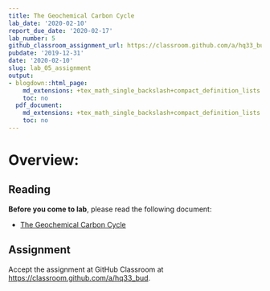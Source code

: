 ```yaml
---
title: The Geochemical Carbon Cycle
lab_date: '2020-02-10'
report_due_date: '2020-02-17'
lab_number: 5
github_classroom_assignment_url: https://classroom.github.com/a/hq33_bud
pubdate: '2019-12-31'
date: '2020-02-10'
slug: lab_05_assignment
output:
- blogdown::html_page:
    md_extensions: +tex_math_single_backslash+compact_definition_lists
    toc: no
  pdf_document:
    md_extensions: +tex_math_single_backslash+compact_definition_lists
    toc: no
---
```


# Overview:

## Reading

**Before you come to lab**, please read the following document:

* [The Geochemical Carbon Cycle](/lab_docs/lab_05_instructions){target="_blank"}

## Assignment

Accept the assignment at GitHub Classroom at <https://classroom.github.com/a/hq33_bud>.
